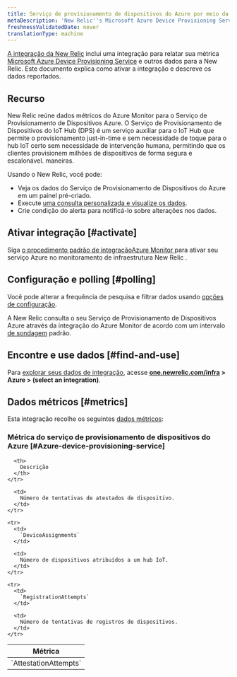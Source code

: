```yaml
---
title: Serviço de provisionamento de dispositivos do Azure por meio da integração do Azure Monitor
metaDescription: 'New Relic''s Microsoft Azure Device Provisioning Service integration: what data it reports and how to enable it.'
freshnessValidatedDate: never
translationType: machine
---
```


[A integração da New Relic](/docs/infrastructure/integrations-getting-started/getting-started/introduction-infrastructure-integrations) inclui uma integração para relatar sua métrica [Microsoft Azure Device Provisioning Service](https://learn.microsoft.com/en-us/azure/iot-dps/) e outros dados para a New Relic. Este documento explica como ativar a integração e descreve os dados reportados.

## Recurso

New Relic reúne dados métricos do Azure Monitor para o Serviço de Provisionamento de Dispositivos Azure. O Serviço de Provisionamento de Dispositivos do IoT Hub (DPS) é um serviço auxiliar para o IoT Hub que permite o provisionamento just-in-time e sem necessidade de toque para o hub IoT certo sem necessidade de intervenção humana, permitindo que os clientes provisionem milhões de dispositivos de forma segura e escalonável. maneiras.

Usando o New Relic, você pode:

* Veja os dados do Serviço de Provisionamento de Dispositivos do Azure em um painel pré-criado.
* Execute [uma consulta personalizada e visualize os dados](/docs/infrastructure/integrations-getting-started/getting-started/use-integration-data-new-relic-insights).
* Crie condição do alerta para notificá-lo sobre alterações nos dados.

## Ativar integração [#activate]

Siga [o procedimento padrão de integraçãoAzure Monitor ](/docs/infrastructure/microsoft-azure-integrations/azure-integrations-list/azure-monitor)para ativar seu serviço Azure no monitoramento de infraestrutura New Relic .

## Configuração e polling [#polling]

Você pode alterar a frequência de pesquisa e filtrar dados usando [opções de configuração](/docs/infrastructure/microsoft-azure-integrations/azure-integrations-list/azure-monitor/#settings).

A New Relic consulta o seu Serviço de Provisionamento de Dispositivos Azure através da integração do Azure Monitor de acordo com um intervalo [de sondagem](/docs/infrastructure/microsoft-azure-integrations/azure-integrations-list/azure-monitor/#settings) padrão.

## Encontre e use dados [#find-and-use]

Para [explorar seus dados de integração](/docs/infrastructure/integrations/find-use-infrastructure-integration-data), acesse <DoNotTranslate>**[one.newrelic.com/infra](https://one.newrelic.com/infra) > Azure > (select an integration)**</DoNotTranslate>.

## Dados métricos [#metrics]

Esta integração recolhe os seguintes [dados métricos](/docs/infrastructure/integrations-getting-started/getting-started/understand-integration-data-data-types#metric):

### Métrica do serviço de provisionamento de dispositivos do Azure [#Azure-device-provisioning-service]

<table>
  <thead>
    <tr>
      <th style={{ width: "300px" }}>
        Métrica
      </th>

      <th>
        Descrição
      </th>
    </tr>
  </thead>

  <tbody>
    <tr>
      <td>
        `AttestationAttempts`
      </td>

      <td>
        Número de tentativas de atestados de dispositivo.
      </td>
    </tr>

    <tr>
      <td>
        `DeviceAssignments`
      </td>

      <td>
        Número de dispositivos atribuídos a um hub IoT.
      </td>
    </tr>

    <tr>
      <td>
        `RegistrationAttempts`
      </td>

      <td>
        Número de tentativas de registros de dispositivos.
      </td>
    </tr>
  </tbody>
</table>